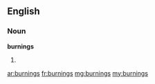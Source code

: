 ==English==

===Noun===
'''burnings'''

# {{plural of|burning}}

[[ar:burnings]]
[[fr:burnings]]
[[mg:burnings]]
[[my:burnings]]